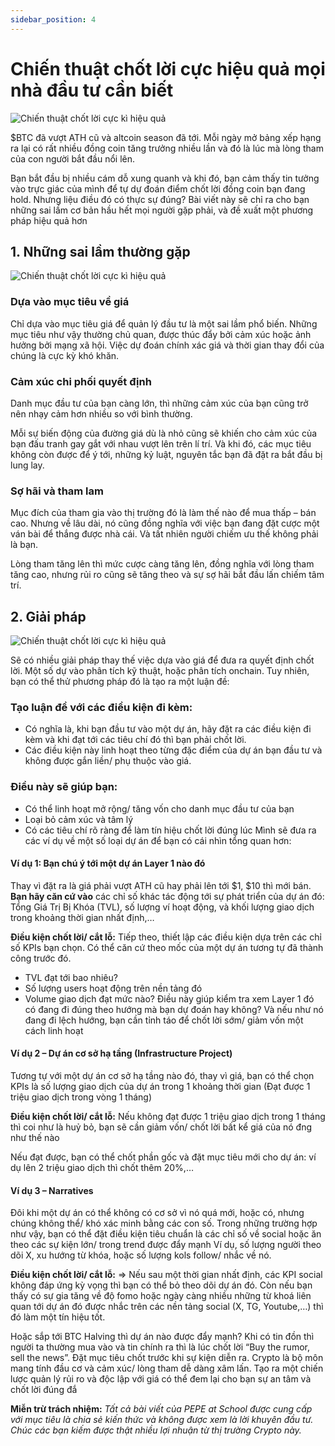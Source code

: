 ```yaml
---
sidebar_position: 4
---
```



# Chiến thuật chốt lời cực hiệu quả mọi nhà đầu tư cần biết

<Image
  src="/img-experience-cate/4-chien-thuat-chot-loi-1.png"
  alt="Chiến thuật chốt lời cực kì hiệu quả"
  height={520}
  width={1200}
/>

$BTC đã vượt ATH cũ và altcoin season đã tới. Mỗi ngày mở bảng xếp hạng ra lại có rất nhiều đồng coin tăng trưởng nhiều lần và đó là lúc mà lòng tham của con người bắt đầu nổi lên.

Bạn bắt đầu bị nhiều cám dỗ xung quanh và khi đó, bạn cảm thấy tin tưởng vào trực giác của mình để tự dự đoán điểm chốt lời đồng coin bạn đang hold. Nhưng liệu điều đó có thực sự đúng? Bài viết này sẽ chỉ ra cho bạn những sai lầm cơ bản hầu hết mọi người gặp phải, và đề xuất một phương pháp hiệu quả hơn

## 1. Những sai lầm thường gặp

<Image
  src="/img-experience-cate/4-chien-thuat-chot-loi-2.png"
  alt="Chiến thuật chốt lời cực kì hiệu quả"
  height={520}
  width={1200}
/>

### Dựa vào mục tiêu về giá

Chỉ dựa vào mục tiêu giá để quản lý đầu tư là một sai lầm phổ biến. Những mục tiêu như vậy thường chủ quan, được thúc đẩy bởi cảm xúc hoặc ảnh hưởng bởi mạng xã hội. Việc dự đoán chính xác giá và thời gian thay đổi của chúng là cực kỳ khó khăn.

### Cảm xúc chi phối quyết định

Danh mục đầu tư của bạn càng lớn, thì những cảm xúc của bạn cũng trở nên nhạy cảm hơn nhiều so với bình thường.

Mỗi sự biến động của đường giá dù là nhỏ cũng sẽ khiến cho cảm xúc của bạn đấu tranh gay gắt với nhau vượt lên trên lí trí. Và khi đó, các mục tiêu không còn được để ý tới, những kỷ luật, nguyên tắc bạn đã đặt ra bắt đầu bị lung lay.

### Sợ hãi và tham lam

Mục đích của tham gia vào thị trường đó là làm thế nào để mua thấp – bán cao. Nhưng về lâu dài, nó cũng đồng nghĩa với việc bạn đang đặt cược một ván bài để thắng được nhà cái. Và tất nhiên người chiếm ưu thế không phải là bạn.

Lòng tham tăng lên thì mức cược càng tăng lên, đồng nghĩa với lòng tham tăng cao, nhưng rủi ro cũng sẽ tăng theo và sự sợ hãi bắt đầu lấn chiếm tâm trí.

## 2. Giải pháp

<Image
  src="/img-experience-cate/4-chien-thuat-chot-loi-3.png"
  alt="Chiến thuật chốt lời cực kì hiệu quả"
  height={520}
  width={1200}
/>

Sẽ có nhiều giải pháp thay thế việc dựa vào giá để đưa ra quyết định chốt lời. Một số dự vào phân tích kỹ thuật, hoặc phân tích onchain. Tuy nhiên, bạn có thể thử phương pháp đó là tạo ra một luận đề:

### Tạo luận đề với các điều kiện đi kèm:

- Có nghĩa là, khi bạn đầu tư vào một dự án, hãy đặt ra các điều kiện đi kèm và khi đạt tới các tiêu chí đó thì bạn phải chốt lời.
- Các điều kiện này linh hoạt theo từng đặc điểm của dự án bạn đầu tư và không được gắn liền/ phụ thuộc vào giá.

### Điều này sẽ giúp bạn:

- Có thể linh hoạt mở rộng/ tăng vốn cho danh mục đầu tư của bạn
- Loại bỏ cảm xúc và tâm lý
- Có các tiêu chí rõ ràng để làm tín hiệu chốt lời đúng lúc
  Mình sẽ đưa ra các ví dụ về một số loại dự án để bạn có cái nhìn tổng quan hơn:

#### Ví dụ 1: Bạn chú ý tới một dự án Layer 1 nào đó

Thay vì đặt ra là giá phải vượt ATH cũ hay phải lên tới $1, $10 thì mới bán. **Bạn hãy căn cứ vào** các chỉ số khác tác động tới sự phát triển của dự án đó: Tổng Giá Trị Bị Khóa (TVL), số lượng ví hoạt động, và khối lượng giao dịch trong khoảng thời gian nhất định,…

**Điều kiện chốt lời/ cắt lỗ:** Tiếp theo, thiết lập các điều kiện dựa trên các chỉ số KPIs bạn chọn. Có thể căn cứ theo mốc của một dự án tương tự đã thành công trước đó.

- TVL đạt tới bao nhiêu?
- Số lượng users hoạt động trên nền tảng đó
- Volume giao dịch đạt mức nào?
  Điều này giúp kiểm tra xem Layer 1 đó có đang đi đúng theo hướng mà bạn dự đoán hay không? Và nếu như nó đang đi lệch hướng, bạn cần tỉnh táo để chốt lời sớm/ giảm vốn một cách linh hoạt

#### Ví dụ 2 – Dự án cơ sở hạ tầng (Infrastructure Project)

Tương tự với một dự án cơ sở hạ tầng nào đó, thay vì giá, bạn có thể chọn KPIs là số lượng giao dịch của dự án trong 1 khoảng thời gian (Đạt được 1 triệu giao dịch trong vòng 1 tháng)

**Điều kiện chốt lời/ cắt lỗ:** Nếu không đạt được 1 triệu giao dịch trong 1 tháng thì coi như là huỷ bỏ, bạn sẽ cần giảm vốn/ chốt lời bất kể giá của nó đng như thế nào

Nếu đạt được, bạn có thể chốt phần gốc và đặt mục tiêu mới cho dự án: ví dụ lên 2 triệu giao dịch thì chốt thêm 20%,…

#### Ví dụ 3 – Narratives

Đôi khi một dự án có thể không có cơ sở vì nó quá mới, hoặc có, nhưng chúng không thể/ khó xác minh bằng các con số. Trong những trường hợp như vậy, bạn có thể đặt điều kiện tiêu chuẩn là các chỉ số về social hoặc ăn theo các sự kiện lớn/ trong trend được đẩy mạnh Ví dụ, số lượng người theo dõi X, xu hướng từ khóa, hoặc số lượng kols follow/ nhắc về nó.

**Điều kiện chốt lời/ cắt lỗ:** => Nếu sau một thời gian nhất định, các KPI social không đáp ứng kỳ vọng thì bạn có thể bỏ theo dõi dự án đó. Còn nếu bạn thấy có sự gia tăng về độ fomo hoặc ngày càng nhiều những từ khoá liên quan tới dự án đó được nhắc trên các nền tảng social (X, TG, Youtube,…) thì đó làm một tín hiệu tốt.

Hoặc sắp tới BTC Halving thì dự án nào được đẩy mạnh? Khi có tin đồn thì người ta thường mua vào và tin chính ra thì là lúc chốt lời “Buy the rumor, sell the news”. Đặt mục tiêu chốt trước khi sự kiện diễn ra. Crypto là bộ môn mang tính đầu cơ và cảm xúc/ lòng tham dễ dàng xâm lấn. Tạo ra một chiến lược quản lý rủi ro và độc lập với giá có thể đem lại cho bạn sự an tâm và chốt lời đúng đắ

**Miễn trừ trách nhiệm:** _Tất cả bài viết của PEPE at School được cung cấp với mục tiêu là chia sẻ kiến thức và không được xem là lời khuyên đầu tư. Chúc các bạn kiếm được thật nhiều lợi nhuận từ thị trường Crypto này._
